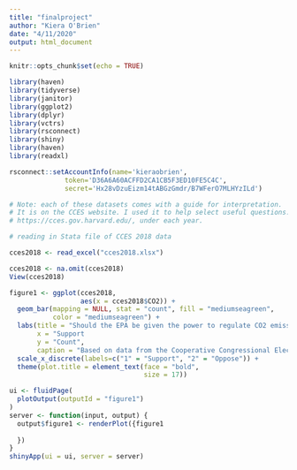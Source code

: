 ```yaml
---
title: "finalproject"
author: "Kiera O'Brien"
date: "4/11/2020"
output: html_document
---
```


```r
knitr::opts_chunk$set(echo = TRUE)

library(haven)
library(tidyverse)
library(janitor)
library(ggplot2)
library(dplyr)
library(vctrs)
library(rsconnect)
library(shiny)
library(haven)
library(readxl)

rsconnect::setAccountInfo(name='kieraobrien',
			  token='D36A6A60ACFFD2CA1CB5F3ED10FE5C4C',
			  secret='Hx28vDzuEizm14tABGzGmdr/B7WFerO7MLHYzILd')
```

``` r

# Note: each of these datasets comes with a guide for interpretation.
# It is on the CCES website. I used it to help select useful questions.
# https://cces.gov.harvard.edu/, under each year. 

# reading in Stata file of CCES 2018 data

cces2018 <- read_excel("cces2018.xlsx")

cces2018 <- na.omit(cces2018)
View(cces2018)
```

``` r

figure1 <- ggplot(cces2018, 
                  aes(x = cces2018$CO2)) + 
  geom_bar(mapping = NULL, stat = "count", fill = "mediumseagreen", 
           color = "mediumseagreen") + 
  labs(title = "Should the EPA be given the power to regulate CO2 emissions?", 
       x = "Support                                                      Oppose", 
       y = "Count", 
       caption = "Based on data from the Cooperative Congressional Election Study, 2018") + 
  scale_x_discrete(labels=c("1" = "Support", "2" = "Oppose")) + 
  theme(plot.title = element_text(face = "bold", 
                                  size = 17))
```

``` r

ui <- fluidPage(
  plotOutput(outputId = "figure1")
)
server <- function(input, output) {
  output$figure1 <- renderPlot({figure1
    
  })
}
shinyApp(ui = ui, server = server)
```
